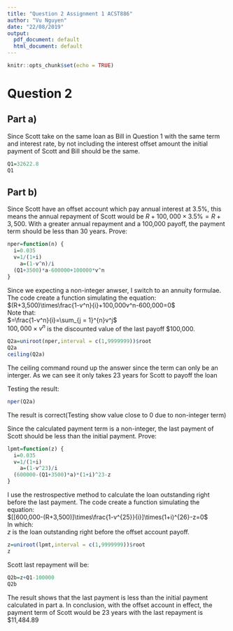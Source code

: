 ---
title: "Question 2 Assignment 1 ACST886"
author: "Vu Nguyen"
date: "22/08/2019"
output:
  pdf_document: default
  html_document: default
---

```{r setup, include=FALSE}
knitr::opts_chunk$set(echo = TRUE)
```

# Question 2
## Part a)
Since Scott take on the same loan as Bill in Question 1 with the same term and interest rate, by not including the interest offset amount the initial payment of Scott and Bill should be the same.
```{r}
Q1=32622.8
Q1
```
## Part b)
Since Scott have an offset account which pay annual interest at 3.5%, this means the annual repayment of Scott would be $R+100,000\times3.5\%=R+3,500$. With a greater annual repayment and a 100,000 payoff, the payment term should be less than 30 years. Prove:
```{r}
nper=function(n) {
  i=0.035
  v=1/(1+i)
    a=(1-v^n)/i
  (Q1+3500)*a-600000+100000*v^n
}
```
Since we expecting a non-integer anwser, I switch to an annuity formulae.
The code create a function simulating the equation: 
$(R+3,500)\times\frac{1-v^n}{i}+100,000v^n-600,000=0$  
Note that:  
$=\frac{1-v^n}{i}=\sum_{j = 1}^{n}v^j$  
$100,000\times v^n$ is the discounted value of the last payoff $100,000. 

```{r}
Q2a=uniroot(nper,interval = c(1,9999999))$root
Q2a
ceiling(Q2a)
```
The ceiling command round up the answer since the term can only be an interger. As we can see it only takes 23 years for Scott to payoff the loan  

Testing the result:  
```{r}
nper(Q2a)
```
The result is correct(Testing show value close to 0 due to non-integer term)

Since the calculated payment term is a non-integer, the last payment of Scott should be less than the initial payment. Prove:

```{r}
lpmt=function(z) {
  i=0.035
  v=1/(1+i)
    a=(1-v^23)/i
  (600000-(Q1+3500)*a)*(1+i)^23-z
}
```

I use the restrospective method to calculate the loan outstanding right before the last payment.
The code create a function simulating the equation:  
$[[600,000-(R+3,500)]\times\frac{1-v^{25}}{i}]\times(1+i)^{26}-z=0$  
In which:  
$z$ is the loan outstanding right before the offset account payoff.

```{r}
z=uniroot(lpmt,interval = c(1,9999999))$root
z
```

Scott last repayment will be:

```{r}
Q2b=z+Q1-100000
Q2b
```

The result shows that the last payment is less than the initial payment calculated in part a.
In conclusion, with the offset account in effect, the payment term of Scott would be 23 years with the last repayment is $11,484.89